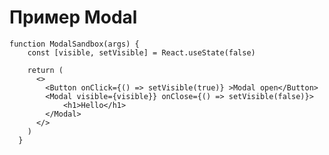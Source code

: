 
<Meta of={Modal} />

# Пример Modal

<Story>
  <Modal.Element />
</Story>

```tsx
function ModalSandbox(args) {
    const [visible, setVisible] = React.useState(false)

    return (
      <>
        <Button onClick={() => setVisible(true)} >Modal open</Button>
        <Modal visible={visible}} onClose={() => setVisible(false)}>
            <h1>Hello</h1>
        </Modal>
      </>
    )
  }
```

